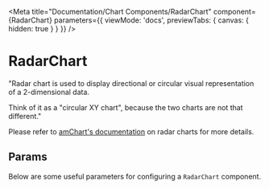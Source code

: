 
<Meta
  title="Documentation/Chart Components/RadarChart"
  component={RadarChart}
  parameters={{ viewMode: 'docs', previewTabs: { canvas: { hidden: true } } }}
/>

# RadarChart

"Radar chart is used to display directional or circular visual representation of a 2-dimensional data.

Think of it as a "circular XY chart", because the two charts are not that different."

Please refer to [amChart's documentation](https://www.amcharts.com/docs/v4/chart-types/radar-chart/) on radar charts for more details.

## Params

Below are some useful parameters for configuring a `RadarChart` component.

<Props of={RadarChart} />
